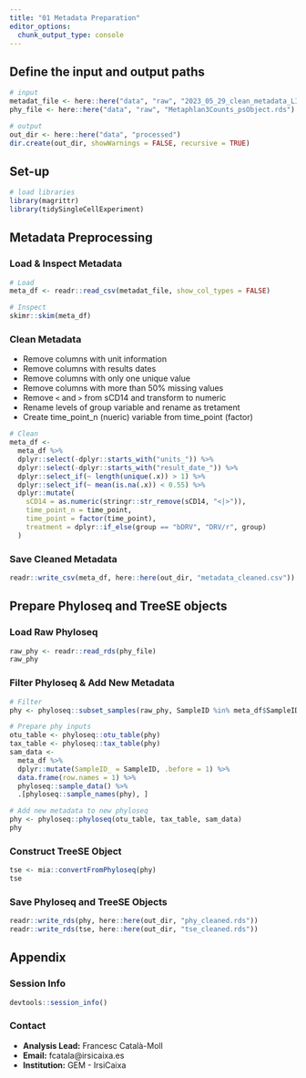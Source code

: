 ```yaml
---
title: "01 Metadata Preparation"
editor_options: 
  chunk_output_type: console
---
```


## Define the input and output paths

```r
# input
metadat_file <- here::here("data", "raw", "2023_05_29_clean_metadata_LIMS.csv")
phy_file <- here::here("data", "raw", "Metaphlan3Counts_psObject.rds")

# output
out_dir <- here::here("data", "processed")
dir.create(out_dir, showWarnings = FALSE, recursive = TRUE)
```

## Set-up

```r
# load libraries
library(magrittr)
library(tidySingleCellExperiment)
```

## Metadata Preprocessing

### Load & Inspect Metadata

```r
# Load
meta_df <- readr::read_csv(metadat_file, show_col_types = FALSE)

# Inspect
skimr::skim(meta_df)
```

### Clean Metadata

- Remove columns with unit information
- Remove columns with results dates
- Remove columns with only one unique value
- Remove columns with more than 50% missing values
- Remove `<` and `>` from sCD14 and transform to numeric
- Rename levels of group variable and rename as tretament
- Create time_point_n (nueric) variable from time_point (factor)

```r
# Clean
meta_df <- 
  meta_df %>% 
  dplyr::select(-dplyr::starts_with("units_")) %>%
  dplyr::select(-dplyr::starts_with("result_date_")) %>%
  dplyr::select_if(~ length(unique(.x)) > 1) %>%
  dplyr::select_if(~ mean(is.na(.x)) < 0.55) %>% 
  dplyr::mutate(
    sCD14 = as.numeric(stringr::str_remove(sCD14, "<|>")), 
    time_point_n = time_point,
    time_point = factor(time_point),
    treatment = dplyr::if_else(group == "bDRV", "DRV/r", group)
  )
```

### Save Cleaned Metadata

```r
readr::write_csv(meta_df, here::here(out_dir, "metadata_cleaned.csv"))
```

## Prepare Phyloseq and TreeSE objects

### Load Raw Phyloseq

```r
raw_phy <- readr::read_rds(phy_file)
raw_phy
```

### Filter Phyloseq & Add New Metadata

```r
# Filter
phy <- phyloseq::subset_samples(raw_phy, SampleID %in% meta_df$SampleID)

# Prepare phy inputs
otu_table <- phyloseq::otu_table(phy)
tax_table <- phyloseq::tax_table(phy)
sam_data <-  
  meta_df %>% 
  dplyr::mutate(SampleID_ = SampleID, .before = 1) %>%
  data.frame(row.names = 1) %>% 
  phyloseq::sample_data() %>% 
  .[phyloseq::sample_names(phy), ]

# Add new metadata to new phyloseq
phy <- phyloseq::phyloseq(otu_table, tax_table, sam_data)
phy
```

### Construct TreeSE Object

```r
tse <- mia::convertFromPhyloseq(phy)
tse
```

### Save Phyloseq and TreeSE Objects

```r
readr::write_rds(phy, here::here(out_dir, "phy_cleaned.rds"))
readr::write_rds(tse, here::here(out_dir, "tse_cleaned.rds"))
```

## Appendix

### Session Info

```r
devtools::session_info()
```

### Contact

- **Analysis Lead:** Francesc Català-Moll
- **Email:** fcatala@irsicaixa.es
- **Institution:** GEM - IrsiCaixa
